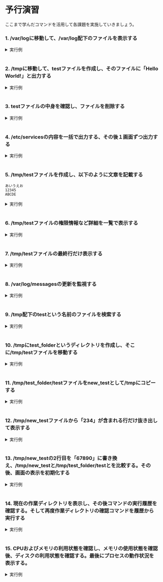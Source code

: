 # 予行演習
ここまで学んだコマンドを活用して各課題を実施していきましょう。
### 1. /var/logに移動して、/var/log配下のファイルを表示する
<details><summary>実行例</summary>
<pre><code>cd /var/log
ls
</code></pre>
</details>
<br/>

### 2. /tmpに移動して、testファイルを作成し、そのファイルに「Hello World!」と出力する
<details><summary>実行例</summary>
<pre><code>cd /tmp
touch test
echo Hello World! > test
</code></pre>
</details>
<br/>

### 3. testファイルの中身を確認し、ファイルを削除する
<details><summary>実行例</summary>
<pre><code>cat test
rm test
</code></pre>
</details>
<br/>

### 4. /etc/servicesの内容を一括で出力する、その後１画面ずつ出力する
<details><summary>実行例</summary>
<pre><code>cat /etc/services
less /etc/serices
</code></pre>
</details>
<br/>

### 5. /tmp/testファイルを作成し、以下のように文章を記載する
```
あいうえお
12345
ABCDE
```
<details><summary>実行例</summary>
<pre><code>vi /tmp/test
文字列はエディタに手打ち、もしくはコピペで記載して保存する
</code></pre>
</details>
<br/>

### 6. /tmp/testファイルの権限情報など詳細を一覧で表示する
<details><summary>実行例</summary>
<pre><code>ls -l /tmp
</code></pre>
</details>
<br/>

### 7. /tmp/testファイルの最終行だけ表示する
<details><summary>実行例</summary>
<pre><code>tail -n 1 /tmp/test
</code></pre>
</details>
<br/>

### 8. /var/log/messagesの更新を監視する
<details><summary>実行例</summary>
<pre><code>tail -f /var/log/messages
</code></pre>
</details>
<br/>

### 9. /tmp配下のtestという名前のファイルを検索する
<details><summary>実行例</summary>
<pre><code>find /tmp -name test
</code></pre>
</details>
<br/>

### 10. /tmpにtest_folderというディレクトリを作成し、そこに/tmp/testファイルを移動する
<details><summary>実行例</summary>
<pre><code>mkdir /tmp/test_folder
mv /tmp/test /tmp/test_folder/
</code></pre>
</details>
<br/>

### 11. /tmp/test_folder/testファイルをnew_testとして/tmpにコピーする
<details><summary>実行例</summary>
<pre><code>cp /tmp/test_folder/test /tmp/new_test
</code></pre>
</details>
<br/>

### 12. /tmp/new_testファイルから「234」が含まれる行だけ抜き出して表示する
<details><summary>実行例</summary>
<pre><code>grep 234 /tmp/new_test
</code></pre>
</details>
<br/>

### 13. /tmp/new_testの2行目を「67890」に書き換え、/tmp/new_testと/tmp/test_folder/testとを比較する。その後、画面の表示を初期化する
<details><summary>実行例</summary>
<pre><code>vi /tmp/new_test
2行目を手打ちで修正する
diff /tmp/new_test /tmp/test_folder/test
clear
</code></pre>
</details>
<br/>

### 14. 現在の作業ディレクトリを表示し、その後コマンドの実行履歴を確認する。そして再度作業ディレクトリの確認コマンドを履歴から実行する
<details><summary>実行例</summary>
<pre><code>pwd
history
pwd !&lt;pwdの履歴管理番号&gt;
</code></pre>
</details>
<br/>

### 15. CPUおよびメモリの利用状態を確認し、メモリの使用状態を確認後、ディスクの利用状態を確認する。最後にプロセスの動作状況を表示する。
<details><summary>実行例</summary>
<pre><code>top
free
df
ps
</code></pre>
</details>
<br/>